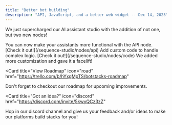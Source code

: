 ```yaml
---
title: "Better bot building"
description: "API, JavaScript, and a better web widget -- Dec 14, 2023"
---
```


We just supercharged our AI assistant studio with the addition of not one, but two new nodes!

<Steps>
  <Step title="API node">
    You can now make your assistants more functional with the API node. [Check
    it out!](/sequence-studio/nodes/api)
  </Step>
  <Step title="Javascript node">
    Add custom code to handle complex logic. [Check it
    out!](/sequence-studio/nodes/code)
  </Step>
  <Step title="Our web assistant widget just got a makeover">
    We added more customization and gave it a facelift!
  </Step>
</Steps>

<Card
  title="View Roadmap"
  icon="road"
  href="https://trello.com/b/hYxgMpTS/botstacks-roadmap"
>
  Don't forget to checkout our roadmap for upcoming improvements.
</Card>

<Card
  title="Got an idea?"
  icon="discord"
  href="https://discord.com/invite/5kwyQCz3zZ"
>
  Hop in our discord channel and give us your feedback and/or ideas to make our
  platforms build stacks for you!
</Card>
